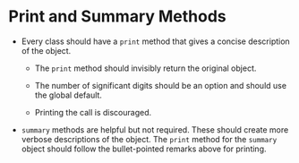 # Print and Summary Methods

* Every class should have a `print` method that gives a concise description of the object. 

    * The `print` method should invisibly return the original object. 
    
    * The number of significant digits should be an option and should use the global default. 
    
    * Printing the call is discouraged.  

* `summary` methods are helpful but not required. These should create more verbose descriptions of the object. The `print` method for the `summary` object should follow the bullet-pointed remarks above for printing.

